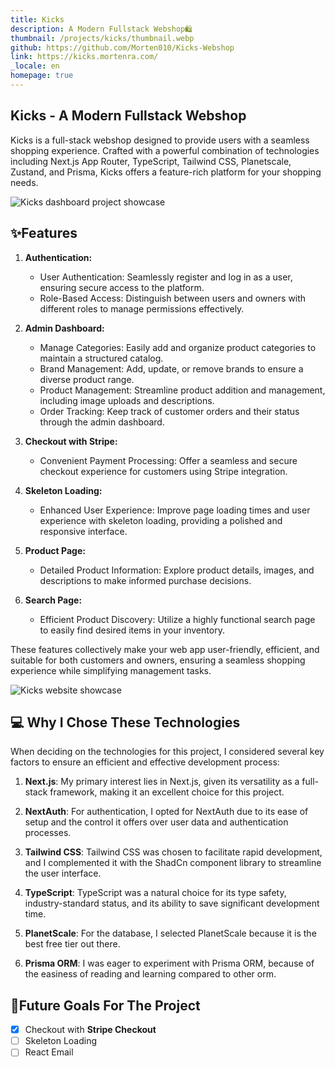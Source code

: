 ```yaml
---
title: Kicks
description: A Modern Fullstack Webshop🛍️
thumbnail: /projects/kicks/thumbnail.webp
github: https://github.com/Morten010/Kicks-Webshop
link: https://kicks.mortenra.com/
_locale: en
homepage: true
---
```


## Kicks - A Modern Fullstack Webshop

Kicks is a full-stack webshop designed to provide users with a seamless shopping experience. Crafted with a powerful combination of technologies including Next.js App Router, TypeScript, Tailwind CSS, Planetscale, Zustand, and Prisma, Kicks offers a feature-rich platform for your shopping needs.

![Kicks dashboard project showcase](/projects/kicks/showcase.webp)

## ✨Features

1. **Authentication:**
   - User Authentication: Seamlessly register and log in as a user, ensuring secure access to the platform.
   - Role-Based Access: Distinguish between users and owners with different roles to manage permissions effectively.

2. **Admin Dashboard:**
   - Manage Categories: Easily add and organize product categories to maintain a structured catalog.
   - Brand Management: Add, update, or remove brands to ensure a diverse product range.
   - Product Management: Streamline product addition and management, including image uploads and descriptions.
   - Order Tracking: Keep track of customer orders and their status through the admin dashboard.

3. **Checkout with Stripe:**
   - Convenient Payment Processing: Offer a seamless and secure checkout experience for customers using Stripe integration.
   
4. **Skeleton Loading:**
   - Enhanced User Experience: Improve page loading times and user experience with skeleton loading, providing a polished and responsive interface.

5. **Product Page:**
   - Detailed Product Information: Explore product details, images, and descriptions to make informed purchase decisions.

6. **Search Page:**
   - Efficient Product Discovery: Utilize a highly functional search page to easily find desired items in your inventory.

These features collectively make your web app user-friendly, efficient, and suitable for both customers and owners, ensuring a seamless shopping experience while simplifying management tasks.

![Kicks website showcase](/projects/kicks/showcase2.webp)

## 💻 Why I Chose These Technologies

When deciding on the technologies for this project, I considered several key factors to ensure an efficient and effective development process:

1. **Next.js**: My primary interest lies in Next.js, given its versatility as a full-stack framework, making it an excellent choice for this project.

2. **NextAuth**: For authentication, I opted for NextAuth due to its ease of setup and the control it offers over user data and authentication processes.

3. **Tailwind CSS**: Tailwind CSS was chosen to facilitate rapid development, and I complemented it with the ShadCn component library to streamline the user interface.

4. **TypeScript**: TypeScript was a natural choice for its type safety, industry-standard status, and its ability to save significant development time.

5. **PlanetScale**: For the database, I selected PlanetScale because it is the best free tier out there.

6. **Prisma ORM**: I was eager to experiment with Prisma ORM, because of the easiness of reading and learning compared to other orm.

## 🚀Future Goals For The Project
- [x] Checkout with **Stripe Checkout**
- [ ] Skeleton Loading
- [ ] React Email
